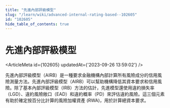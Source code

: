 ```yaml
---
title: "先進內部評級模型"
slug: "/learn/wiki/advanced-internal-rating-based--102605"
id: "102605"
hide_table_of_contents: true
---
```



# 先進內部評級模型

<ArticleMeta id={102605} updatedAt={'2023-09-26 13:59:02'} />
<div className='border-solid border-b border-t-0 my-4 border-[var(--ifm-color-gray-300)]' />

先進內部評級模型（AIRB）是一種要求金融機構內部計算所有風險成分的信用風險測量方法。先進內部評級模型（AIRB）可以幫助機構降低其資本要求和信用風險。除了基本內部評級模型（IRB）方法的估計，先進模型還使用違約損失率（LGD）、違約風險敞口（EAD）和違約概率（PD）來評估違約風險。這三個元素有助於確定按百分比計算的風險加權資產 (RWA)，用於計算總資本要求。

